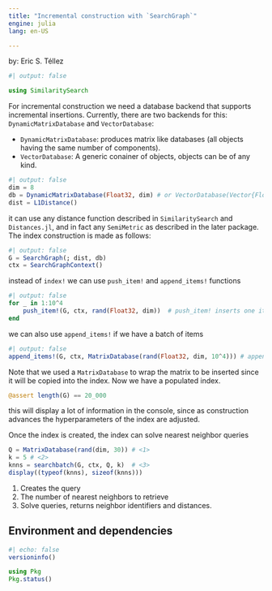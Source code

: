 ```yaml
---
title: "Incremental construction with `SearchGraph`"
engine: julia
lang: en-US

---
```



by: Eric S. Téllez

```julia
#| output: false

using SimilaritySearch
```

For incremental construction we need a database backend that supports incremental insertions. Currently, there are two backends for this: `DynamicMatrixDatabase` and `VectorDatabase`:

- `DynamicMatrixDatabase`: produces matrix like databases (all objects having the same number of components).
- `VectorDatabase`: A generic conainer of objects, objects can be of any kind.

```julia
#| output: false
dim = 8
db = DynamicMatrixDatabase(Float32, dim) # or VectorDatabase(Vector{Float32})
dist = L1Distance()
```

it can use any distance function described in `SimilaritySearch` and `Distances.jl`, and in fact any `SemiMetric` as described in the later package. The index construction is made as follows:

```julia
#| output: false
G = SearchGraph(; dist, db)
ctx = SearchGraphContext()
```

instead of `index!` we can use `push_item!` and `append_items!` functions

```julia
#| output: false
for _ in 1:10^4
    push_item!(G, ctx, rand(Float32, dim))  # push_item! inserts one item at a time
end
```

we can also use `append_items!` if we have a batch of items
```julia
#| output: false
append_items!(G, ctx, MatrixDatabase(rand(Float32, dim, 10^4))) # append_items! inserts many items at once
```

Note that we used a `MatrixDatabase` to wrap the matrix to be inserted since it will be
copied into the index. Now we have a populated index.

```julia
@assert length(G) == 20_000
```

this will display a lot of information in the console, since as construction advances the hyperparameters of the index are adjusted. 

Once the index is created, the index can solve nearest neighbor queries
```julia

Q = MatrixDatabase(rand(dim, 30)) # <1>
k = 5 # <2>
knns = searchbatch(G, ctx, Q, k)  # <3>
display((typeof(knns), sizeof(knns)))
```
1. Creates the query
2. The number of nearest neighbors to retrieve
3. Solve queries, returns neighbor identifiers and distances.

## Environment and dependencies
```julia
#| echo: false
versioninfo()

using Pkg
Pkg.status() 
```
